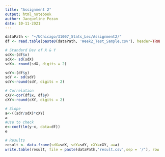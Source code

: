 ```yaml
---
title: "Assignment 2"
output: html_notebook
author: Jacqueline Pezan
date: 10-11-2021
---
```


```r
dataPath <- "~/UChicago/31007_Stats_Lec/Assignment2/"
df <- read.table(paste0(dataPath, 'Week2_Test_Sample.csv'), header=TRUE)

# Standard Dev of X & Y
sdX<-(df$x)
sdX<- sd(sdX)
sdX<- round(sdX, digits = 2)

sdY<-(df$y)
sdY <- sd(sdY)
sdY<-round(sdY, digits = 2)

# Correlation 
cXY<-cor(df$x, df$y)
cXY<-round(cXY, digits = 2)

# Slope 
a<-((sdY/sdX)*cXY)
a
#Use to check 
e<-coef(lm(y~x, data=df))
e

# Results
result <- data.frame(sdX=sdX, sdY=sdY, cXY=cXY, a=a)
write.table(result, file = paste(dataPath,'result.csv',sep = '/'), row.names = F)

```